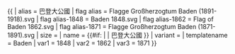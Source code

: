 {{ {{{1<noinclude>|country showdata</noinclude>}}}
| alias = 巴登大公國
| flag alias = Flagge Großherzogtum Baden (1891-1918).svg
| flag alias-1848 = Baden 1848.svg
| flag alias-1862 = Flag of Baden 1862.svg
| flag alias-1871 = Flagge Großherzogtum Baden (1871-1891).svg
| size = {{{size|}}}
| name = {{#if: {{{name|}}} | {{{name|}}} | 巴登大公國 }}
| variant = {{{variant|}}}
<noinclude>
| templatename = Baden
| var1 = 1848
| var2 = 1862
| var3 = 1871
</noinclude>
}}